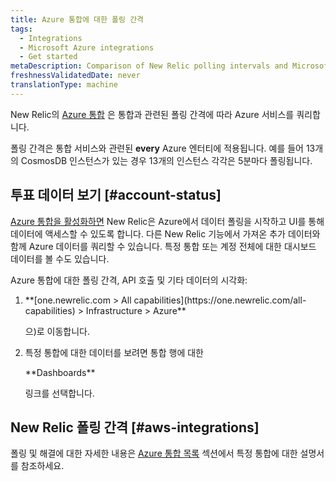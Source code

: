 ```yaml
---
title: Azure 통합에 대한 폴링 간격
tags:
  - Integrations
  - Microsoft Azure integrations
  - Get started
metaDescription: Comparison of New Relic polling intervals and Microsoft Azure data intervals for Azure integrations with New Relic.
freshnessValidatedDate: never
translationType: machine
---
```


New Relic의 [Azure 통합](/docs/infrastructure/microsoft-azure-integrations/getting-started/introduction-azure-monitoring-integrations) 은 통합과 관련된 폴링 간격에 따라 Azure 서비스를 쿼리합니다.

폴링 간격은 통합 서비스와 관련된 <DNT>**every**</DNT> Azure 엔터티에 적용됩니다. 예를 들어 13개의 CosmosDB 인스턴스가 있는 경우 13개의 인스턴스 각각은 5분마다 폴링됩니다.

## 투표 데이터 보기 [#account-status]

[Azure 통합을 활성화하면](/docs/infrastructure/microsoft-azure-integrations/getting-started/activate-azure-integrations) New Relic은 Azure에서 데이터 폴링을 시작하고 UI를 통해 데이터에 액세스할 수 있도록 합니다. 다른 New Relic 기능에서 가져온 추가 데이터와 함께 Azure 데이터를 쿼리할 수 있습니다. 특정 통합 또는 계정 전체에 대한 대시보드 데이터를 볼 수도 있습니다.

Azure 통합에 대한 폴링 간격, API 호출 및 기타 데이터의 시각화:

1. <DNT>
     **[one.newrelic.com > All capabilities](https://one.newrelic.com/all-capabilities) > Infrastructure > Azure**
   </DNT>

   으)로 이동합니다.

2. 특정 통합에 대한 데이터를 보려면 통합 행에 대한

   <DNT>
     **Dashboards**
   </DNT>

   링크를 선택합니다.

## New Relic 폴링 간격 [#aws-integrations]

폴링 및 해결에 대한 자세한 내용은 [Azure 통합 목록](/docs/infrastructure/microsoft-azure-integrations/azure-integrations-list/azure-monitor/) 섹션에서 특정 통합에 대한 설명서를 참조하세요.
